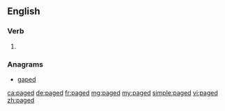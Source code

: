 ==English==

===Verb===
{{head|en}}

# {{en-past of|page}}

===Anagrams===
* [[gaped#English|gaped]]

[[ca:paged]]
[[de:paged]]
[[fr:paged]]
[[mg:paged]]
[[my:paged]]
[[simple:paged]]
[[vi:paged]]
[[zh:paged]]